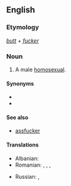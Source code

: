 ==English==

===Etymology===
''[[butt]]'' + ''[[fucker]]''

===Noun===
{{en-noun}}

# {{vulgar|pejorative}} A male [[homosexual]].

====Synonyms====
* {{l/en|faggot}}
* {{l/en|cocksucker}}

====See also====
* [[assfucker]]

====Translations====
{{trans-top|buttfucker}}
* Albanian: {{t-|sq|bythëqirë|m}}
* Romanian: {{t-|ro|poponar}}, {{t-|ro|curist}}, {{t-|ro|găozar}}, {{t-|ro|fundaș}}
{{trans-mid}}
* Russian: {{t-|ru|жопоёб|m|tr=žopojób|sc=Cyrl}}, {{t-|ru|жопник|m|tr=žópnik|sc=Cyrl}}
{{trans-bottom}}